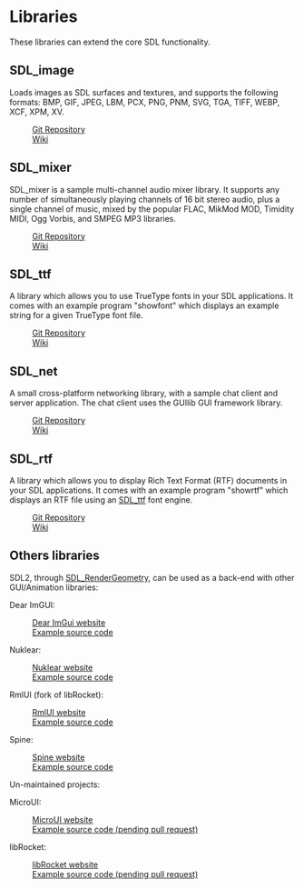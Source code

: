 = Libraries =
These libraries can extend the core SDL functionality.

== SDL_image ==
Loads images as SDL surfaces and textures, and supports the following formats:
BMP, GIF, JPEG, LBM, PCX, PNG, PNM, SVG, TGA, TIFF, WEBP, XCF, XPM, XV.

: [https://github.com/libsdl-org/SDL_image/ Git Repository]
: [https://wiki.libsdl.org/SDL2_image  Wiki]

== SDL_mixer ==
SDL_mixer is a sample multi-channel audio mixer library. It supports any number
of simultaneously playing channels of 16 bit stereo audio, plus a single
channel of music, mixed by the popular FLAC, MikMod MOD, Timidity MIDI, Ogg
Vorbis, and SMPEG MP3 libraries.

: [https://github.com/libsdl-org/SDL_mixer/ Git Repository]
: [https://wiki.libsdl.org/SDL2_mixer Wiki]

== SDL_ttf ==
A library which allows you to use TrueType fonts in your SDL applications. It
comes with an example program "showfont" which displays an example string for a
given TrueType font file.

: [https://github.com/libsdl-org/SDL_ttf/ Git Repository]
: [https://wiki.libsdl.org/SDL2_ttf Wiki]

== SDL_net ==
A small cross-platform networking library, with a sample chat client and server
application. The chat client uses the GUIlib GUI framework library.

: [https://github.com/libsdl-org/SDL_net/ Git Repository]
: [https://wiki.libsdl.org/SDL2_net Wiki]

== SDL_rtf ==
A library which allows you to display Rich Text Format (RTF) documents in your
SDL applications. It comes with an example program "showrtf" which displays an
RTF file using an [[SDL_ttf]] font engine.

: [https://github.com/libsdl-org/SDL_rtf/ Git Repository]
: [https://wiki.libsdl.org/SDL_rtf Wiki]

== Others libraries == 

SDL2, through [https://wiki.libsdl.org/SDL_RenderGeometry SDL_RenderGeometry], can be used as a back-end with other GUI/Animation libraries:

Dear ImGUI:
: [https://github.com/ocornut/imgui Dear ImGui website] 
: [https://github.com/ocornut/imgui/tree/master/examples/example_sdl2_sdlrenderer2 Example source code] 

Nuklear:
: [https://github.com/Immediate-Mode-UI/Nuklear Nuklear website]
: [https://github.com/Immediate-Mode-UI/Nuklear/tree/master/demo/sdl_renderer Example source code]

RmlUI (fork of libRocket):
: [https://github.com/mikke89/RmlUi RmlUI website]
: [https://github.com/mikke89/RmlUi/tree/master/Backends Example source code]

Spine:
: [http://esotericsoftware.com/ Spine website]
: [https://github.com/royalstream/spine-sdl Example source code]

Un-maintained projects:

MicroUI:
: [https://github.com/rxi/microui MicroUI website]
: [https://github.com/rxi/microui/pull/48 Example source code (pending pull request)]

libRocket:
: [https://github.com/libRocket/libRocket libRocket website]
: [https://github.com/libRocket/libRocket/pull/301 Example source code (pending pull request)]
